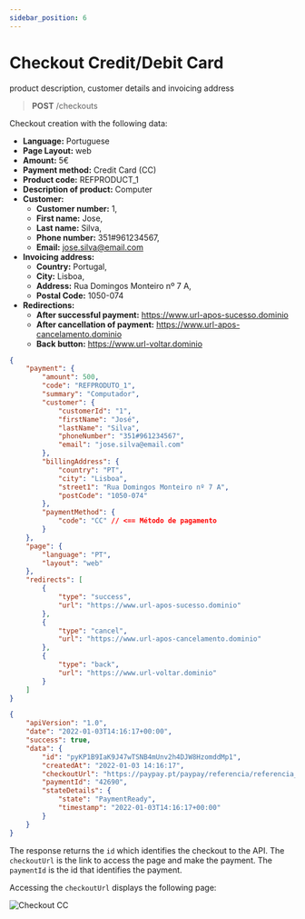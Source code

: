 ```yaml
---
sidebar_position: 6
---
```


# Checkout Credit/Debit Card

product description, customer details and invoicing address

> **POST** /checkouts

Checkout creation with the following data:

- **Language:** Portuguese
- **Page Layout:** web
- **Amount:** 5€
- **Payment method:** Credit Card (CC)
- **Product code:** REFPRODUCT_1
- **Description of product:** Computer
- **Customer:**
  - **Customer number:** 1,
  - **First name:** Jose,
  - **Last name:** Silva,
  - **Phone number:** 351#961234567,
  - **Email:** jose.silva@email.com
- **Invoicing address:**
  - **Country:** Portugal,
  - **City:** Lisboa,
  - **Address:** Rua Domingos Monteiro nº 7 A,
  - **Postal Code:** 1050-074
- **Redirections:**
  - **After successful payment:** https://www.url-apos-sucesso.dominio
  - **After cancellation of payment:** https://www.url-apos-cancelamento.dominio
  - **Back button:** https://www.url-voltar.dominio


<Tabs>
<TabItem value="request" label="Request">

```json
{
	"payment": {
		"amount": 500,
		"code": "REFPRODUTO_1",
		"summary": "Computador",
		"customer": {
			"customerId": "1",
			"firstName": "José",
			"lastName": "Silva",
			"phoneNumber": "351#961234567",
			"email": "jose.silva@email.com"
		},
		"billingAddress": {
			"country": "PT",
			"city": "Lisboa",
			"street1": "Rua Domingos Monteiro nº 7 A",
			"postCode": "1050-074"
		},
		"paymentMethod": {
			"code": "CC" // <== Método de pagamento
		}
	},
	"page": {
		"language": "PT",
		"layout": "web"
	},
	"redirects": [
		{
			"type": "success",
			"url": "https://www.url-apos-sucesso.dominio"
		},
		{
			"type": "cancel",
			"url": "https://www.url-apos-cancelamento.dominio"
		},
		{
			"type": "back",
			"url": "https://www.url-voltar.dominio"
		}
	]
}
```

</TabItem>
<TabItem value="response" label="Response">

```json
{
	"apiVersion": "1.0",
	"date": "2022-01-03T14:16:17+00:00",
	"success": true,
	"data": {
		"id": "pyKP1B9IaK9J47wTSNB4mUnv2h4DJW8HzomddMp1",
		"createdAt": "2022-01-03 14:16:17",
		"checkoutUrl": "https://paypay.pt/paypay/referencia/referencia_c/pay/4d0757e6d4db52fae248e1a2e9f10a1e8cdb0a25/paypay/pyKP1B9IaK9J47wTSNB4mUnv2h4DJW8HzomddMp1",
		"paymentId": "42690",
		"stateDetails": {
			"state": "PaymentReady",
			"timestamp": "2022-01-03T14:16:17+00:00"
		}
	}
}
```

</TabItem>
</Tabs>

The response returns the `id` which identifies the checkout to the API.
The `checkoutUrl` is the link to access the page and make the payment.
The `paymentId` is the id that identifies the payment.

Accessing the `checkoutUrl` displays the following page:

![Checkout CC](../../../../../../_media/checkout-cc.jpg)

